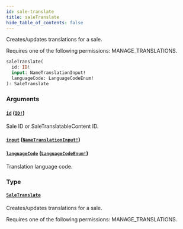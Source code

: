 ```yaml
---
id: sale-translate
title: saleTranslate
hide_table_of_contents: false
---
```


Creates/updates translations for a sale.

Requires one of the following permissions: MANAGE_TRANSLATIONS.

```graphql
saleTranslate(
  id: ID!
  input: NameTranslationInput!
  languageCode: LanguageCodeEnum!
): SaleTranslate
```

### Arguments

#### [`id`](#) ([`ID!`](../../../developer/api-reference/scalars/id))

Sale ID or SaleTranslatableContent ID.

#### [`input`](#) ([`NameTranslationInput!`](../../../developer/api-reference/inputs/name-translation-input))

#### [`languageCode`](#) ([`LanguageCodeEnum!`](../../../developer/api-reference/enums/language-code-enum))

Translation language code.

### Type

#### [`SaleTranslate`](../../../developer/api-reference/objects/sale-translate)

Creates/updates translations for a sale.

Requires one of the following permissions: MANAGE_TRANSLATIONS.
